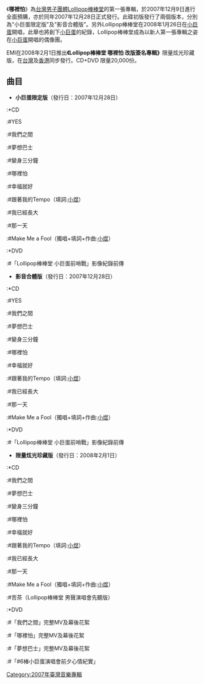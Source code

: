 {{Album infobox | 
|  Name        = 哪裡怕
|  Type        = [[專輯|專輯]]
|  Artist      = [[Lollipop棒棒堂|Lollipop棒棒堂]]
|  Cover       = LOLLIPOP_NOT_AFRAID.jpg
|  Released    = 2007年12月28日 <br/>限量炫光珍藏版：2008年2月1日
|  Recorded    = 
|  Genre       = 國語流行
|  Length      = 
|  Label       = [[EMI|EMI]]
|  Number      =
|  Producer    = 
|  Reviews     = 
|  Last album  = 《[[黑糖瑪奇朵#黑糖瑪奇朵偶像劇原聲帶|黑糖瑪奇朵#黑糖瑪奇朵偶像劇原聲帶]]》<br />（2007年9月1日）
|  This album  = 哪裡怕<br />（2007年12月28日）
|  Next album  = 《[[黑糖群俠傳#黑糖群俠傳電視原聲帶|黑糖群俠傳電視原聲]]》<br>（2008年10月3日）
}}
《'''哪裡怕'''》為[[台灣|台灣]][[男子團體|男子團體]][[Lollipop棒棒堂|Lollipop棒棒堂]]的第一張專輯，於2007年12月9日進行全面預購，亦於同年2007年12月28日正式發行。此碟初版發行了兩個版本，分別為"小巨蛋限定版"及"影音合體版"。另外Lollipop棒棒堂在2008年1月26日在[[臺北小巨蛋|小巨蛋]]開唱，此舉也將創下[[臺北小巨蛋|小巨蛋]]的紀錄，Lollipop棒棒堂成為以新人第一張專輯之姿在[[臺北小巨蛋|小巨蛋]]開唱的偶像團。

EMI在2008年2月1日推出'''《Lollipop棒棒堂 哪裡怕 改版簽名專輯》'''限量炫光珍藏版，在[[台灣|台灣]]及[[香港|香港]]同步發行。CD+DVD 限量20,000份。

==曲目==
*'''小巨蛋限定版'''（發行日：2007年12月28日）
:*CD
:#YES
:#我們之間
:#夢想巴士
:#變身三分鐘
:#哪裡怕
:#幸福就好
:#跟著我的Tempo（填詞:[[楊奇煜|小煜]]）
:#我已經長大
:#那一天
:#Make Me a Fool（獨唱+填詞+作曲:[[楊奇煜|小煜]]）
:*DVD
:#「Lollipop棒棒堂 小巨蛋前哨戰」影像紀錄前傳

*'''影音合體版'''（發行日：2007年12月28日）
:*CD 
:#YES
:#我們之間
:#夢想巴士
:#變身三分鐘
:#哪裡怕
:#幸福就好
:#跟著我的Tempo（填詞:[[楊奇煜|小煜]]）
:#我已經長大
:#那一天
:#Make Me a Fool（獨唱+填詞+作曲:[[楊奇煜|小煜]]）
:*DVD 
:#「Lollipop棒棒堂 小巨蛋前哨戰」影像紀錄前傳

*'''限量炫光珍藏版'''（發行日：2008年2月1日）
:*CD 
:#我們之間
:#夢想巴士
:#變身三分鐘
:#哪裡怕
:#幸福就好
:#跟著我的Tempo（填詞:[[楊奇煜|小煜]]）
:#我已經長大
:#那一天
:#Make Me a Fool（獨唱+填詞+作曲:[[楊奇煜|小煜]]）
:#苦茶（Lollipop棒棒堂 男聲演唱會先聽版）
:*DVD 
:#「我們之間」完整MV及幕後花絮
:#「哪裡怕」完整MV及幕後花絮
:#「夢想巴士」完整MV及幕後花絮 
:#「#6棒小巨蛋演唱會前夕心情紀實」

{{Lollipop棒棒堂}}

[[Category:2007年臺灣音樂專輯|Category:2007年臺灣音樂專輯]]